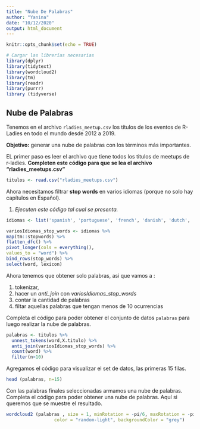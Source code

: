 ```yaml
---
title: "Nube De Palabras"
author: "Yanina"
date: "10/12/2020"
output: html_document
---
```


```r
knitr::opts_chunk$set(echo = TRUE)

# Cargar las librerías necesarias
library(dplyr)
library(tidytext)
library(wordcloud2)
library(tm)
library(readr)
library(purrr)
library (tidyverse)
```

## Nube de Palabras

Tenemos en el archivo `rladies_meetup.csv` los títulos de los eventos de R-Ladies en todo el mundo desde 2012 a 2019.

**Objetivo:** generar una nube de palabras con los términos más importantes.

EL primer paso es leer el archivo que tiene todos los titulos de meetups de r-ladies. **Completen este código para que se lea el archivo "rladies_meetups.csv"**

```r
titulos <- read.csv("rladies_meetups.csv")

```

Ahora necesitamos filtrar **stop words** en varios idiomas (porque no solo hay capítulos en Español).

1. _Ejecuten este código tal cual se presenta._ 

```r
idiomas <- list('spanish', 'portuguese', 'french', 'danish', 'dutch', 'finnish', 'german', 'hungarian', 'italian', 'norwegian', 'russian', 'swedish')

variosIdiomas_stop_words <- idiomas %>%
map(tm::stopwords) %>%
flatten_dfc() %>%
pivot_longer(cols = everything(),
values_to = "word") %>%
bind_rows(stop_words) %>%
select(word, lexicon)

```

Ahora tenemos que obtener solo palabras, asi que vamos a :

1. tokenizar, 
2. hacer un _anti_join_ con _variosIdiomas_stop_words_
3. contar la cantidad de palabras
4. filtar aquellas palabras que tengan menos de 10 ocurrencias

Completa el código para poder obtener el conjunto de datos `palabras` para luego realizar la nube de palabras. 

  
```r
palabras <- titulos %>%
  unnest_tokens(word,X.titulo) %>%
  anti_join(variosIdiomas_stop_words) %>%
  count(word) %>%
  filter(n>10)


```

Agregamos el código para visualizar el set de datos, las primeras 15 filas.

```r
head (palabras, n=15)

```


Con las palabras finales seleccionadas armamos una nube de palabras. Completa el código para poder obtener una nube de palabras. Aquí si queremos que se muestre el resultado.

```r
wordcloud2 (palabras , size = 1, minRotation = -pi/6, maxRotation = -pi/6,
                  color = "random-light", backgroundColor = "grey")

```

